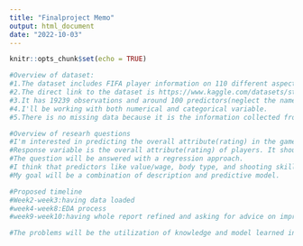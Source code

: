 ```yaml
---
title: "Finalproject Memo"
output: html_document
date: "2022-10-03"
---
```


```r
knitr::opts_chunk$set(echo = TRUE)
```

```r
#Overview of dataset:
#1.The dataset includes FIFA player information on 110 different aspects. 
#2.The direct link to the dataset is https://www.kaggle.com/datasets/stefanoleone992/fifa-22-complete-player-dataset?select=players_22.csv.I can just download the csv file and upload it to R studio.
#3.It has 19239 observations and around 100 predictors(neglect the name,id,url,etc.) But I will probably confine it to 250 observations and 10 predictors in the Premier League.
#4.I'll be working with both numerical and categorical variable.
#5.There is no missing data because it is the information collected from every player.

```

```r
#Overview of researh questions
#I'm interested in predicting the overall attribute(rating) in the game in terms of their skills, physical attribute, and so on. What are the main factors for giving a player a rating?
#Response variable is the overall attribute(rating) of players. It should be a reflect on the overall physical and performance during this season.
#The question will be answered with a regression approach.
#I think that predictors like value/wage, body type, and shooting skill will be crucial.
#My goal will be a combination of description and predictive model.
```

```r
#Proposed timeline
#Week2-week3:having data loaded
#week4-week8:EDA process
#week9-week10:having whole report refined and asking for advice on improvement
```

```r
#The problems will be the utilization of knowledge and model learned in class. For now, it's impossible for me to build a model that have precision, but I hope that when I learn more about the EDA and model I can apply those ideas to my project.
```










